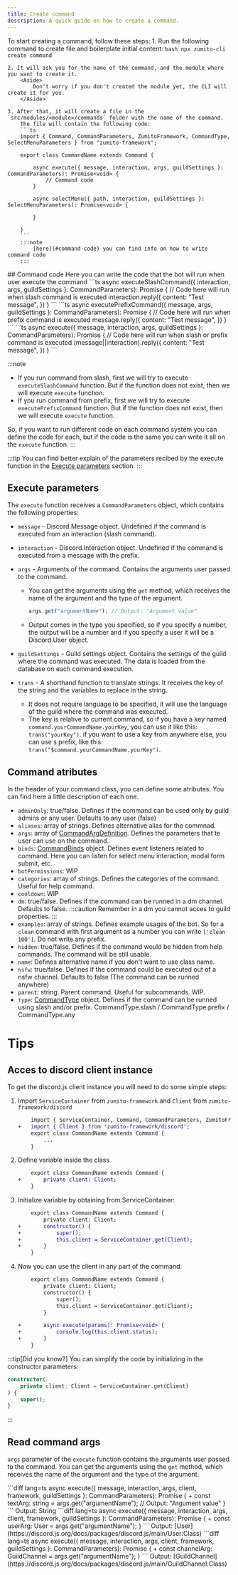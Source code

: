 ```yaml
---
title: Create command
description: A quick guide on how to create a command.
---
```




To start creating a command, follow these steps:
<Steps>
    1. Run the following command to create file and boilerplate initial content:
        ```bash
        npx zumito-cli create command
        ```

    2. It will ask you for the name of the command, and the module where you want to create it.
        <Aside>
            Don't worry if you don't created the module yet, the CLI will create it for you.
        </Aside>

    3. After that, it will create a file in the `src/modules/<module>/commands` folder with the name of the command.
        The file will contain the following code:
        ```ts
        import { Command, CommandParameters, ZumitoFramework, CommandType, SelectMenuParameters } from "zumito-framework";

        export class CommandName extends Command {

            async execute({ message, interaction, args, guildSettings }: CommandParameters): Promise<void> {
                // Command code
            }

            async selectMenu({ path, interaction, guildSettings }: SelectMenuParameters): Promise<void> {
                
            }

        }
        ```
        :::note
            [here](#command-code) you can find info on how to write command code
        :::

</Steps>
## Command code
Here you can write the code that the bot will run when user execute the command
<Tabs>
    <TabItem label="Slash command" icon="cli">
    ```ts
        async executeSlashCommand({ interaction, args, guildSettings }: CommandParameters): Promise<void> {
            // Code here will run when slash command is executed
            interaction.reply({
                content: "Test message",
            })
        }
    ```
    </TabItem>
    <TabItem label="Prefix command" icon="wizard">
    ```ts
        async executePrefixCommand({ message, args, guildSettings }: CommandParameters): Promise<void> {
            // Code here will run when prefix command is executed
            message.reply({
                content: "Test message",
            })
        }
    ```
    </TabItem>
    <TabItem label="Both commands" icon="wizard">
    ```ts
        async execute({ message, interaction, args, guildSettings }: CommandParameters): Promise<void> {
            // Code here will run when slash or prefix command is executed
            (message||interaction).reply({
                content: "Test message",
            })
        }
    ```
    </TabItem>
</Tabs>

:::note
- If you run command from slash, first we will try to execute `executeSlashCommand` function. But if the function does not exist, then we will execute `execute` function.
- If you run command from prefix, first we will try to execute `executePrefixCommand` function. But if the function does not exist, then we will execute `execute` function.

So, if you want to run different code on each command system you can define the code for each, but if the code is the same you can write it all on the `execute` function.
:::

:::tip
You can find better explain of the parameters recibed by the execute function in the [Execute parameters](#execute-parameters) section.
:::

## Execute parameters

The `execute` function receives a `CommandParameters` object, which contains the following properties:
- `message` - Discord.Message object. Undefined if the command is executed from an interaction (slash command).
- `interaction` - Discord.Interaction object. Undefined if the command is executed from a message with the prefix.
- `args` - Arguments of the command. Contains the arguments user passed to the command.

    - You can get the arguments using the `get` method, which receives the name of the argument and the type of the argument.

        ```ts
        args.get("argumentName"); // Output: "Argument value"
        ```
    - Output comes in the type you specified, so if you specify a number, the output will be a number and if you specify a user it will be a Discord.User object.
- `guildSettings` - Guild settings object. Contains the settings of the guild where the command was executed. The data is loaded from the database on each command execution.
- `trans` - A shorthand function to translate strings. It receives the key of the string and the variables to replace in the string.
    - It does not require language to be specified, it will use the language of the guild where the command was executed.
    - The key is relative to current command, so if you have a key named `command.yourCommandName.yourKey`, you can use it like this: `trans("yourKey")`. if you want to use a key from anywhere else, you can use `$` prefix, like this: `trans("$command.yourCommandName.yourKey")`.

## Command atributes
In the header of your command class, you can define some atributes. You can find here a little description of each one.

- `adminOnly`: true/false. Defines if the command can be used only by guild admins or any user. Defaults to any user (false)
- `aliases`: array of strings. Defines alternative alias for the commnad. 
- `args`: array of [CommandArgDefinition](https://tsdocs.dev/docs/zumito-framework/latest/interfaces/CommandArgDefinition.html).
    Defines the parameters that te user can use on the command.
- `binds`: [CommandBinds](https://tsdocs.dev/docs/zumito-framework/latest/types/CommandBinds.html) object. Defines event listeners related to command. Here you can listen for select menu interaction, modal form submit, etc.
- `botPermissions`: WIP
- `categories`: array of strings. Defines the categories of the command. Useful for help command.
- `cooldown`: WIP
- `dm`: true/false. Defines if the command can be runned in a dm channel. Defaults to false.
    :::caution
        Remember in a dm you cannot acces to guild properties.
    :::
- `examples`: array of strings. Defines example usages of the bot. So for a `clean` command with first argument as a number you can write `['clean 100']`. Do not write any prefix.
- `hidden`: true/false. Defines if the command would be hidden from help commands. The command will be still usable.
- `name`: Defines alternative name if you don't want to use class name.
- `nsfw`: true/false. Defines if the command could be executed out of a nsfw channel. Defaults to false (The command can be runned anywhere)
- `parent`: string. Parent command. Useful for subcommands. WIP.
- `type`: [CommandType](https://tsdocs.dev/docs/zumito-framework/latest/variables/CommandType.html) object. Defines if the command can be runned using slash and/or prefix.
    CommandType.slash / CommandType.prefix / CommandType.any
# Tips
## Acces to discord client instance
To get the discord.js client instance you will need to do some simple steps:
<Steps>
  1. Import `ServiceContainer` from `zumito-framework` and `Client` from `zumito-framework/discord`
        ```diff lang="js" ins="ServiceContainer, "
            import { ServiceContainer, Command, CommandParameters, ZumitoFramework, CommandType, SelectMenuParameters } from "zumito-framework";
        +   import { Client } from 'zumito-framework/discord';
            export class CommandName extends Command {
                ...
            }
        ```

  2. Define variable inside the class
        ```diff lang="ts"
            export class CommandName extends Command {
        +       private client: Client;
            }
        ```

  3. Initialize variable by obtaining from ServiceContainer:
        ```diff lang="ts"
            export class CommandName extends Command {
                private client: Client;
        +       constructor() {
        +           super();
        +           this.client = ServiceContainer.get(Client);
        +       }
            }
        ```
  4. Now you can use the client in any part of the command:
        ```diff lang="ts"
            export class CommandName extends Command {
                private client: Client;
                constructor() {
                    super();
                    this.client = ServiceContainer.get(Client);
                }

        +       async execute(params): Promise<void> {
        +           console.log(this.client.status);
        +       }
            }
        ```
</Steps>

:::tip[Did you know?]
You can simplify the code by initializing in the constructor parameters:
```ts
constructor(
    private client: Client = ServiceContainer.get(Client)
) {
    super();
}
```
:::

## Read command args
`args` parameter of the `execute` function contains the arguments user passed to the command.
You can get the arguments using the `get` method, which receives the name of the argument and the type of the argument.

<Tabs>
    <TabItem label="Text arg">
        ```diff lang=ts
        async execute({ message, interaction, args, client, framework, guildSettings }: CommandParameters): Promise<void> {
        +   const textArg: string = args.get("argumentName"); // Output: "Argument value"
        }
        ```
        Output: String
    </TabItem>
    <TabItem label="User arg">
        ```diff lang=ts
        async execute({ message, interaction, args, client, framework, guildSettings }: CommandParameters): Promise<void> {
        +   const userArg: User =  args.get("argumentName");
        }    
        ```
        Output: [User](https://discord.js.org/docs/packages/discord.js/main/User:Class)
    </TabItem>
    <TabItem label="Channel arg">
        ```diff lang=ts
        async execute({ message, interaction, args, client, framework, guildSettings }: CommandParameters): Promise<void> {
        +   const channelArg: GuildChannel =  args.get("argumentName");
        }
        ```
        Output: [GuildChannel](https://discord.js.org/docs/packages/discord.js/main/GuildChannel:Class)
    </TabItem>
    
    
</Tabs>

